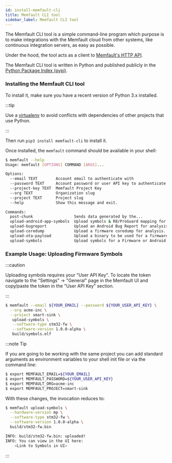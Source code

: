 ```yaml
---
id: install-memfault-cli
title: Memfault CLI tool
sidebar_label: Memfault CLI tool
---
```


The Memfault CLI tool is a simple command-line program which purpose is to make
integrations with the Memfault cloud from other systems, like continuous
integration servers, as easy as possible.

Under the hood, the tool acts as a client to [Memfault's HTTP API](/api).

The Memfault CLI tool is written in Python and published publicly in the
[Python Package Index (pypi)](https://pypi.org/project/memfault-cli/).

### Installing the Memfault CLI tool

To install it, make sure you have a recent version of Python 3.x installed.

:::tip

Use a
[virtualenv](https://packaging.python.org/tutorials/installing-packages/#creating-virtual-environments)
to avoid conflicts with dependencies of other projects that use Python.

:::

Then run `pip3 install memfault-cli` to install it.

Once installed, the `memfault` command should be available in your shell:

```bash
$ memfault --help
Usage: memfault [OPTIONS] COMMAND [ARGS]...

Options:
  --email TEXT        Account email to authenticate with
  --password TEXT     Account password or user API key to authenticate with
  --project-key TEXT  Memfault Project Key
  --org TEXT          Organization slug
  --project TEXT      Project slug
  --help              Show this message and exit.

Commands:
  post-chunk                  Sends data generated by the...
  upload-android-app-symbols  Upload symbols & R8/ProGuard mapping for an...
  upload-bugreport            Upload an Android Bug Report for analysis by...
  upload-coredump             Upload a firmware coredump for analysis.
  upload-ota-payload          Upload a binary to be used for a firmware...
  upload-symbols              Upload symbols for a Firmware or Android...
```

### Example Usage: Uploading Firmware Symbols

:::caution

Uploading symbols requires your "User API Key". To locate the token navigate to
the "Settings" -> "General" page in the Memfault UI and copy/paste the token in
the "User API Key" section.

:::

```bash
$ memfault --email ${YOUR_EMAIL} --password ${YOUR_USER_API_KEY} \
  --org acme-inc \
  --project smart-sink \
   upload-symbols \
   --software-type stm32-fw \
   --software-version 1.0.0-alpha \
   build/symbols.elf
```

:::note Tip

If you are going to be working with the same project you can add standard
arguments as environment variables to your shell init file or via the command
line:

```bash
$ export MEMFAULT_EMAIL=${YOUR_EMAIL}
$ export MEMFAULT_PASSWORD=${YOUR_USER_API_KEY}
$ export MEMFAULT_ORG=acme-inc
$ export MEMFAULT_PROJECT=smart-sink
```

With these changes, the invocation reduces to:

```bash
$ memfault upload-symbols \
  --hardware-version mp \
  --software-type stm32-fw \
  --software-version 1.0.0-alpha \
  build/stm32-fw.bin

INFO: build/stm32-fw.bin: uploaded!
INFO: You can view in the UI here:
    <Link to Symbols in UI>
```

:::
